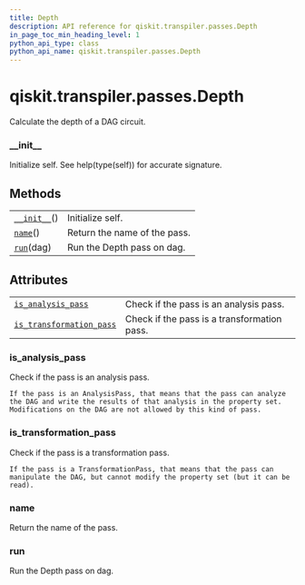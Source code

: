 ```yaml
---
title: Depth
description: API reference for qiskit.transpiler.passes.Depth
in_page_toc_min_heading_level: 1
python_api_type: class
python_api_name: qiskit.transpiler.passes.Depth
---
```


# qiskit.transpiler.passes.Depth

<Class id="qiskit.transpiler.passes.Depth" github="https://github.com/qiskit/qiskit/tree/stable/0.17/qiskit/transpiler/passes/analysis/depth.py" signature="Depth(*args, **kwargs)">
  Calculate the depth of a DAG circuit.

  ### \_\_init\_\_

  <Function id="qiskit.transpiler.passes.Depth.__init__" name="__init__" signature="__init__()">
    Initialize self. See help(type(self)) for accurate signature.
  </Function>

  ## Methods

  |                                                                                                    |                              |
  | -------------------------------------------------------------------------------------------------- | ---------------------------- |
  | [`__init__`](#qiskit.transpiler.passes.Depth.__init__ "qiskit.transpiler.passes.Depth.__init__")() | Initialize self.             |
  | [`name`](#qiskit.transpiler.passes.Depth.name "qiskit.transpiler.passes.Depth.name")()             | Return the name of the pass. |
  | [`run`](#qiskit.transpiler.passes.Depth.run "qiskit.transpiler.passes.Depth.run")(dag)             | Run the Depth pass on dag.   |

  ## Attributes

  |                                                                                                                                            |                                             |
  | ------------------------------------------------------------------------------------------------------------------------------------------ | ------------------------------------------- |
  | [`is_analysis_pass`](#qiskit.transpiler.passes.Depth.is_analysis_pass "qiskit.transpiler.passes.Depth.is_analysis_pass")                   | Check if the pass is an analysis pass.      |
  | [`is_transformation_pass`](#qiskit.transpiler.passes.Depth.is_transformation_pass "qiskit.transpiler.passes.Depth.is_transformation_pass") | Check if the pass is a transformation pass. |

  ### is\_analysis\_pass

  <Function id="qiskit.transpiler.passes.Depth.is_analysis_pass" name="is_analysis_pass" signature="property is_analysis_pass">
    Check if the pass is an analysis pass.

    If the pass is an AnalysisPass, that means that the pass can analyze the DAG and write the results of that analysis in the property set. Modifications on the DAG are not allowed by this kind of pass.
  </Function>

  ### is\_transformation\_pass

  <Function id="qiskit.transpiler.passes.Depth.is_transformation_pass" name="is_transformation_pass" signature="property is_transformation_pass">
    Check if the pass is a transformation pass.

    If the pass is a TransformationPass, that means that the pass can manipulate the DAG, but cannot modify the property set (but it can be read).
  </Function>

  ### name

  <Function id="qiskit.transpiler.passes.Depth.name" name="name" signature="name()">
    Return the name of the pass.
  </Function>

  ### run

  <Function id="qiskit.transpiler.passes.Depth.run" name="run" signature="run(dag)">
    Run the Depth pass on dag.
  </Function>
</Class>

